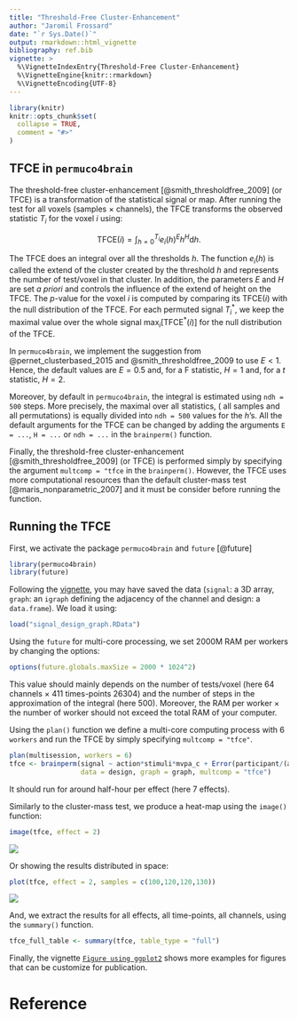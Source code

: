 ```yaml
---
title: "Threshold-Free Cluster-Enhancement"
author: "Jaromil Frossard"
date: "`r Sys.Date()`"
output: rmarkdown::html_vignette
bibliography: ref.bib
vignette: >
  %\VignetteIndexEntry{Threshold-Free Cluster-Enhancement}
  %\VignetteEngine{knitr::rmarkdown}
  %\VignetteEncoding{UTF-8}
---
```


```r
library(knitr)
knitr::opts_chunk$set(
  collapse = TRUE,
  comment = "#>"
)
```


## TFCE in `permuco4brain`

The threshold-free cluster-enhancement [@smith_thresholdfree_2009] (or TFCE) is a transformation of the statistical signal or map. After running the test for all voxels (samples $\times$ channels), the TFCE transforms the observed statistic $T_i$ for the voxel $i$ using:

$$
\text{TFCE}(i) = \int_{h=0}^{T_i} e_i(h)^E h^H \text{d} h.
$$

The TFCE does an integral over all the thresholds $h$. The function $e_i(h)$ is called the extend of the cluster created by the threshold $h$ and represents the number of test/voxel in that cluster. In addition, the parameters $E$ and $H$ are set _a priori_ and controls the influence of the extend of height on the TFCE. The $p$-value for the voxel $i$ is computed by comparing its $\text{TFCE}(i)$ with the null distribution of the TFCE. For each permuted signal $T_i^\ast$, we keep the maximal value over the whole signal $\max_i\left[\text{TFCE}^*(i) \right]$ for the null distribution of the TFCE.


In `permuco4brain`, we implement the suggestion from @pernet_clusterbased_2015 and @smith_thresholdfree_2009 to use $E<1$. Hence, the default values are $E = 0.5$ and, for a F statistic, $H = 1$  and, for a $t$ statistic, $H = 2$. 

Moreover,  by default in `permuco4brain`, the integral is estimated using `ndh = 500` steps. More precisely, the maximal over all statistics, ( all samples and all permutations) is equally divided into `ndh = 500` values for the $h$'s. All the default arguments for the TFCE can be changed by adding the arguments `E = ...`, `H = ...` or `ndh = ...` in the `brainperm()` function. 


Finally, the threshold-free cluster-enhancement [@smith_thresholdfree_2009] (or TFCE) is performed simply by specifying the argument `multcomp = "tfce` in the `brainperm()`. However, the TFCE uses more computational resources than the default cluster-mass test [@maris_nonparametric_2007] and it must be consider before running the function.


## Running the TFCE

First, we activate the package `permuco4brain` and  `future` [@future]

```r
library(permuco4brain)
library(future)
```

Following the [vignette](https://jaromilfrossard.github.io/permuco4brain/articles/download-example-cheval.html), you may have saved the data (`signal`: a 3D array, `graph`: an `igraph` defining the adjacency of the channel and design: a `data.frame`). We load it using:

```r
load("signal_design_graph.RData")
```

Using the `future` for multi-core processing, we set $2000$M RAM per workers by changing the options: 

```r
options(future.globals.maxSize = 2000 * 1024^2)
```

This value should mainly depends on the number of tests/voxel (here $64$ channels $\times$ $411$ times-points $26304$) and the number of steps in the approximation of the integral (here $500$). Moreover, the RAM per worker $\times$ the number of worker should not exceed the total RAM of your computer.


Using the `plan()` function we define a multi-core computing process with 6 `workers` and run the TFCE by simply specifying `multcomp = "tfce"`.

```r
plan(multisession, workers = 6)
tfce <- brainperm(signal ~ action*stimuli*mvpa_c + Error(participant/(action*stimuli)),
                  data = design, graph = graph, multcomp = "tfce")
```

It should run for around half-hour per effect (here 7 effects).


Similarly to the cluster-mass test, we produce a heat-map using the `image()` function:

```r
image(tfce, effect = 2)
```

![](tfce_heatmap.png)

Or showing the results distributed in space:

```r
plot(tfce, effect = 2, samples = c(100,120,120,130))
```

![](tfce_scalp.png)

And, we extract the results for all effects, all time-points, all channels, using the `summary()` function. 

```r
tfce_full_table <- summary(tfce, table_type = "full")
```

Finally, the vignette [`Figure using ggplot2`](https://jaromilfrossard.github.io/permuco4brain/articles/figure-ggplot2.html) shows more examples for figures that can be customize for publication.


# Reference
